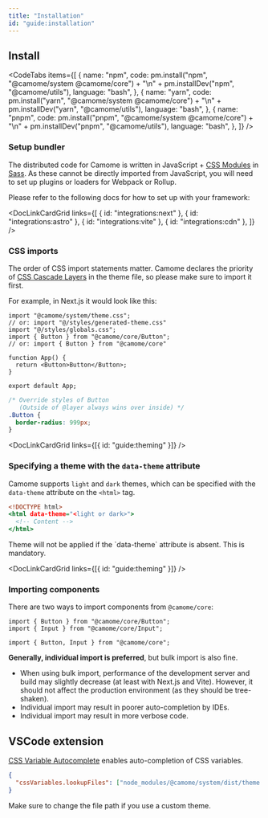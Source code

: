 ```yaml
---
title: "Installation"
id: "guide:installation"
---
```


## Install

<CodeTabs
  items={[
    {
      name: "npm",
      code:
        pm.install("npm", "@camome/system @camome/core") +
        "\n" +
        pm.installDev("npm", "@camome/utils"),
      language: "bash",
    },
    {
      name: "yarn",
      code:
        pm.install("yarn", "@camome/system @camome/core") +
        "\n" +
        pm.installDev("yarn", "@camome/utils"),
      language: "bash",
    },
    {
      name: "pnpm",
      code:
        pm.install("pnpm", "@camome/system @camome/core") +
        "\n" +
        pm.installDev("pnpm", "@camome/utils"),
      language: "bash",
    },
  ]}
/>

### Setup bundler

The distributed code for Camome is written in JavaScript + [CSS Modules](https://github.com/css-modules/css-modules) in [Sass](https://sass-lang.com/). As these cannot be directly imported from JavaScript, you will need to set up plugins or loaders for Webpack or Rollup.

Please refer to the following docs for how to set up with your framework:

<DocLinkCardGrid
  links={[
    { id: "integrations:next" },
    { id: "integrations:astro" },
    { id: "integrations:vite" },
    { id: "integrations:cdn" },
  ]}
/>

### CSS imports

The order of CSS import statements matter. Camome declares the priority of [CSS Cascade Layers](https://developer.mozilla.org/ja/docs/Web/CSS/@layer) in the theme file, so please make sure to import it first.

For example, in Next.js it would look like this:

```tsx:_app.tsx
import "@camome/system/theme.css";
// or: import "@/styles/generated-theme.css"
import "@/styles/globals.css";
import { Button } from "@camome/core/Button";
// or: import { Button } from "@camome/core"

function App() {
  return <Button>Button</Button>;
}

export default App;
```

```css:globals.css
/* Override styles of Button
   (Outside of @layer always wins over inside) */
.Button {
  border-radius: 999px;
}
```

<DocLinkCardGrid links={[{ id: "guide:theming" }]} />

### Specifying a theme with the `data-theme` attribute

Camome supports `light` and `dark` themes, which can be specified with the `data-theme` attribute on the `<html>` tag.

```html:index.html
<!DOCTYPE html>
<html data-theme="<light or dark>">
  <!-- Content -->
</html>
```

<Message status="warn">
  Theme will not be applied if the `data-theme` attribute is absent. This is
  mandatory.
</Message>

<DocLinkCardGrid links={[{ id: "guide:theming" }]} />

### Importing components

There are two ways to import components from `@camome/core`:

```tsx:individual-import.tsx
import { Button } from "@camome/core/Button";
import { Input } from "@camome/core/Input";
```

```tsx:bulk-import.tsx
import { Button, Input } from "@camome/core";
```

**Generally, individual import is preferred**, but bulk import is also fine.

- When using bulk import, performance of the development server and build may slightly decrease (at least with Next.js and Vite). However, it should not affect the production environment (as they should be tree-shaken).
- Individual import may result in poorer auto-completion by IDEs.
- Individual import may result in more verbose code.

## VSCode extension

[CSS Variable Autocomplete](https://marketplace.visualstudio.com/items?itemName=vunguyentuan.vscode-css-variables) enables auto-completion of CSS variables.

```json:.vscode/settings.json
{
  "cssVariables.lookupFiles": ["node_modules/@camome/system/dist/theme.css"]
}
```

<Message status="warn">
  Make sure to change the file path if you use a custom theme.
</Message>
